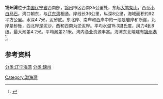 {{coord|40|46|N|121|01|E|region:CN_type:waterbody|display=title}}
{{Location map
 |China Liaoning
 |mark=<!--dot-->Blue pog.svg
 |lat_deg=40|lat_min=46
 |lon_deg=121|lon_min=01
 |caption=锦州湾在[[辽宁省|辽宁省]]的位置。
 |position=right
 |width=240
 |float=right
}}
'''锦州湾'''位于[[中国|中国]][[辽宁省|辽宁省]]西南部，[[锦州|锦州]]市区西南35公里处，东起[[笔架山_(锦州)|大笔架山]]，西至[[小白马石|小白马石]]，湾口朝东，与[[辽东湾|辽东湾]]相通。岸线长36公里，纵深8公里，海域面积约92平方公里。水深4.7米，泥砂底。东北岸、南岸和西岸中的一段是岩岸和断崖，北岸是砂砾，西北岸是泥沙，西和西南为淤泥岸。平均水温15.3摄氏度，风力4到8级。最大潮差4.2米。平均潮差2.1米。湾内渔业资源丰富。海湾东北端建有[[锦州港|锦州港]]<ref> {{cite book zh |author=李汉杰（主编）|title=《中国山水资源大辞典》 |format=M |edition=1 |location=北京|publisher=中国国际广播出版社 |date=1997 |pages=464 |id= ISBN 7-5078-1482-3}}</ref>。

==参考资料==
{{reflist}}
{{DEFAULTSORT:Jinzhou}}
[[分类:辽宁海湾|分类:辽宁海湾]]
[[分类:錦州|分类:錦州]]
[[Category:渤海灣|Category:渤海灣]]